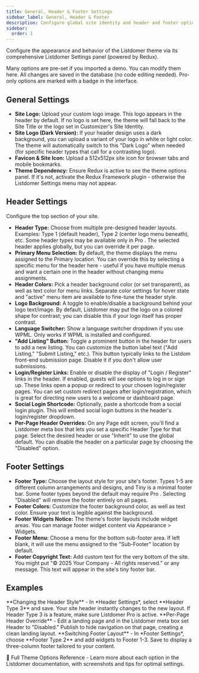 ```yaml
---
title: General, Header & Footer Settings
sidebar_label: General, Header & Footer
description: Configure global site identity and header and footer options in Listdomer.
sidebar:
  order: 1
---
```


Configure the appearance and behavior of the Listdomer theme via its comprehensive Listdomer Settings panel (powered by Redux).

<Aside type="note">Many options are pre-set if you imported a demo. You can modify them here. All changes are saved in the database (no code editing needed). Pro-only options are marked with a <Badge text="Pro" /> badge in the interface.</Aside>

## General Settings

- **Site Logo:** Upload your custom logo image. This logo appears in the header by default. If no logo is set here, the theme will fall back to the Site Title or the logo set in Customizer's Site Identity.
- **Site Logo (Dark Version):** If your header design uses a dark background, you can upload a variant of your logo in white or light color. The theme will automatically switch to this "Dark Logo" when needed (for specific header types that call for a contrasting logo).
- **Favicon & Site Icon:** Upload a 512x512px site icon for browser tabs and mobile bookmarks.
- **Theme Dependency:** Ensure Redux is active to see the theme options panel. If it's not, activate the Redux Framework plugin - otherwise the Listdomer Settings menu may not appear.

## Header Settings

Configure the top section of your site.

- **Header Type:** Choose from multiple pre-designed header layouts. Examples: Type 1 (default header), Type 2 (center logo menu beneath), etc. Some header types may be available only in Pro <Badge text="Pro" />. The selected header applies globally, but you can override it per page.
- **Primary Menu Selection:** By default, the theme displays the menu assigned to the Primary location. You can override this by selecting a specific menu for the header here - useful if you have multiple menus and want a certain one in the header without changing menu assignments.
- **Header Colors:** Pick a header background color (or set transparent), as well as text color for menu links. Separate color settings for hover state and "active" menu item are available to fine-tune the header style.
- **Logo Background:** A toggle to enable/disable a background behind your logo text/image. By default, Listdomer may put the logo on a colored shape for contrast; you can disable this if your logo itself has proper contrast.
- **Language Switcher:** Show a language switcher dropdown if you use WPML. Only works if WPML is installed and configured.
- **"Add Listing" Button:** Toggle a prominent button in the header for users to add a new listing. You can customize the button label text ("Add Listing," "Submit Listing," etc.). This button typically links to the Listdom front-end submission page. Disable it if you don't allow user submissions.
- **Login/Register Links:** Enable or disable the display of "Login / Register" links in the header. If enabled, guests will see options to log in or sign up. These links open a popup or redirect to your chosen login/register pages. You can set custom redirect pages after login/registration, which is great for directing new users to a welcome or dashboard page.
- **Social Login Shortcode:** Optionally, paste a shortcode from a social login plugin. This will embed social login buttons in the header's login/register dropdown.
- **Per-Page Header Overrides:** On any Page edit screen, you'll find a Listdomer meta box that lets you set a specific Header Type for that page. Select the desired header or use "Inherit" to use the global default. You can disable the header on a particular page by choosing the "Disabled" option.

## Footer Settings

- **Footer Type:** Choose the layout style for your site's footer. Types 1-5 are different column arrangements and designs, and Tiny is a minimal footer bar. Some footer types beyond the default may require Pro <Badge text="Pro" />. Selecting "Disabled" will remove the footer entirely on all pages.
- **Footer Colors:** Customize the footer background color, as well as text color. Ensure your text is legible against the background.
- **Footer Widgets Notice:** The theme's footer layouts include widget areas. You can manage footer widget content via Appearance > Widgets.
- **Footer Menu:** Choose a menu for the bottom sub-footer area. If left blank, it will use the menu assigned to the "Sub-Footer" location by default.
- **Footer Copyright Text:** Add custom text for the very bottom of the site. You might put "© 2025 Your Company - All rights reserved." or any message. This text will appear in the site's tiny footer bar.

## Examples

<CardGrid>
  <Card>**Changing the Header Style** - In *Header Settings*, select **Header Type 3** and save. Your site header instantly changes to the new layout. If Header Type 3 is a <Badge text="Pro" /> feature, make sure Listdomer Pro is active.</Card>
  <Card>**Per-Page Header Override** - Edit a landing page and in the Listdomer meta box set Header to "Disabled." Publish to hide navigation on that page, creating a clean landing layout.</Card>
  <Card>**Switching Footer Layout** - In *Footer Settings*, choose **Footer Type 2** and add widgets to Footer 1-3. Save to display a three-column footer tailored to your content.</Card>
</CardGrid>

<LinkCard href="https://demo.webilia.com/listdomer/documentation/#theme-options">📘 Full Theme Options Reference - Learn more about each option in the Listdomer documentation, with screenshots and tips for optimal settings.</LinkCard>

